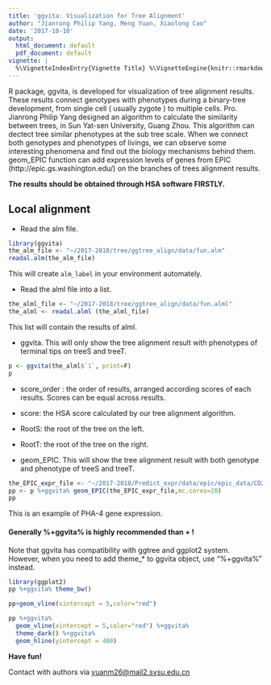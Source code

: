 ```yaml
---
title: 'ggvita: Visualization for Tree Alignment'
author: "Jianrong Philip Yang, Meng Yuan, Xiaolong Cao"
date: '2017-10-10'
output:
  html_document: default
  pdf_document: default
vignette: |
  %\VignetteIndexEntry{Vignette Title} %\VignetteEngine{knitr::rmarkdown} %\VignetteEncoding{UTF-8}
---
```


R package, ggvita, is developed for visualization of tree alignment results. These results connect genotypes with phenotypes during a binary-tree development, from single cell ( usually zygote ) to multiple cells. Pro. Jianrong Philip Yang designed an algorithm to calculate the similarity between trees, in Sun Yat-sen University, Guang Zhou. This algorithm can dectect tree similar phenotypes at the sub tree scale. When we connect both genotypes and phenotypes of livings, we can observe some interesting phenomena and find out the biology mechanisms behind them. geom_EPIC function can add expression levels of genes from EPIC (http://epic.gs.washington.edu/) on the branches of trees alignment results.


**The results should be obtained through HSA software FIRSTLY.**



## Local alignment 

* Read the alm file. 
```r
library(ggvita)
the_alm_file <- "~/2017-2018/tree/ggtree_align/data/fun.alm"
readal.alm(the_alm_file)
```
This will create `alm_label` in your environment automately.


* Read the alml file into a list. 

```r
the_alml_file <- "~/2017-2018/tree/ggtree_align/data/fun.alml"
the_alml <- readal.alml (the_alml_file)
```
This list will contain the results of alml.

* ggvita. This will only show the tree alignment result with phenotypes of terminal tips on treeS and treeT.

```r
p <- ggvita(the_alml$`1`, print=F)
p
```
  * score_order : the order of results, arranged according scores of each results. Scores can be equal across results.
  * score: the HSA score calculated by our tree alignment algorithm.
  * RootS: the root of the tree on the left.
  * RootT: the root of the tree on the right.
  
* geom_EPIC. This will show the tree alignment result with both genotype and phenotype of treeS and treeT.

```r

the_EPIC_expr_file <- "~/2017-2018/Predict_expr/data/epic/epic_data/CD20061215_pha4I2L_11.csv"
pp <- p %+ggvita% geom_EPIC(the_EPIC_expr_file,mc.cores=20)
pp
```
This is an example of PHA-4 gene expression.

#### **Generally %+ggvita% is highly recommended than + !**

Note that ggvita has compatibility with ggtree and ggplot2 system.  However, when you need to add theme_* to ggvita object, use "%+ggvita%" instead.

```r
library(ggplot2)
pp %+ggvita% theme_bw() 

```
```r
pp+geom_vline(xintercept = 5,color="red")

```


```r
pp %+ggvita%
  geom_vline(xintercept = 5,color="red") %+ggvita% 
  theme_dark() %+ggvita% 
  geom_hline(yintercept = 400)

```

**Have fun!**  


Contact with authors via [yuanm26@mail2.sysu.edu.cn](yuanm26@mail2.sysu.edu.cn)

